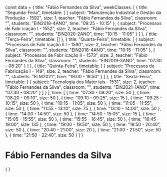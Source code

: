 const data = {
  title: "Fábio Fernandes da Silva",
  weekClasses: [
    {
      title: "Segunda-Feira",
      timetable: [
        {
          subject: "Manutenção Industrial e Gestão da Produção - 1592",
          size: 1,
          teacher: "Fábio Fernandes da Silva",
          classroom: "",
          students: "EIN2018-4ANO",
          time: "09:25 - 10:15"
        },
        {
          subject: "Processos de Fabr icação I - 1552",
          size: 2,
          teacher: "Fábio Fernandes da Silva",
          classroom: "",
          students: "EIN2020-2ANO",
          time: "10:15 - 11:05"
        }
      ]
    },
    {
      title: "Terça-Feira",
      timetable: []
    },
    {
      title: "Quarta-Feira",
      timetable: [
        {
          subject: "Processos de Fabr icação II I - 1590",
          size: 2,
          teacher: "Fábio Fernandes da Silva",
          classroom: "",
          students: "EIN2018-4ANO",
          time: "10:15 - 11:05"
        },
        {
          subject: "Processos de Fabr icação II - 1573",
          size: 2,
          teacher: "Fábio Fernandes da Silva",
          classroom: "",
          students: "EIN2019-3ANO",
          time: "07:30 - 08:20"
        }
      ]
    },
    {
      title: "Quinta-Feira",
      timetable: [
        {
          subject: "Processos de Fabricação I - 149",
          size: 2,
          teacher: "Fábio Fernandes da Silva",
          classroom: "",
          students: "ELM2021",
          time: "19:00 - 19:50"
        }
      ]
    },
    {
      title: "Sexta-Feira",
      timetable: [
        {
          subject: "Tecnologia dos Mater iais - 1531",
          size: 2,
          teacher: "Fábio Fernandes da Silva",
          classroom: "",
          students: "EIN2021-1ANO",
          time: "07:30 - 08:20"
        }
      ]
    }
  ],
  time: [
    {
      time: "07:30 - 08:20",
      size: 50
    },
    {
      time: "08:20 - 09:10",
      size: 50
    },
    {
      time: "09:10 - 09:25",
      size: 15
    },
    {
      time: "09:25 - 10:15",
      size: 50
    },
    {
      time: "10:15 - 11:05",
      size: 50
    },
    {
      time: "11:05 - 11:55",
      size: 50
    },
    {
      time: "11:55 - 13:10",
      size: 75
    },
    {
      time: "13:10 - 14:00",
      size: 50
    },
    {
      time: "14:00 - 14:50",
      size: 50
    },
    {
      time: "14:50 - 15:05",
      size: 15
    },
    {
      time: "15:05 - 15:55",
      size: 50
    },
    {
      time: "15:55 - 16:45",
      size: 50
    },
    {
      time: "16:45 - 19:00",
      size: 135
    },
    {
      time: "19:00 - 19:50",
      size: 50
    },
    {
      time: "19:50 - 20:40",
      size: 50
    },
    {
      time: "20:40 - 21:00",
      size: 20
    },
    {
      time: "21:00 - 21:50",
      size: 50
    },
    {
      time: "21:50 - 22:40",
      size: 50
    }
  ]
}

# Fábio Fernandes da Silva

<div>
    {
        <Grid
            title={data.title} 
            weekClasses={data.weekClasses} 
            time={data.time}
        />
    }
</div>